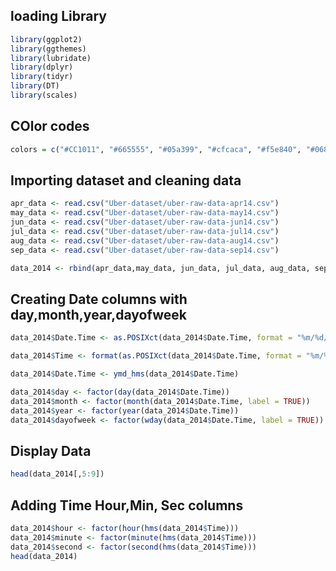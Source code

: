 ## loading Library

```r
library(ggplot2)
library(ggthemes)
library(lubridate)
library(dplyr)
library(tidyr)
library(DT)
library(scales)
```

## COlor codes
```r
colors = c("#CC1011", "#665555", "#05a399", "#cfcaca", "#f5e840", "#0683c9", "#e075b0")
```

## Importing dataset and cleaning data

```r
apr_data <- read.csv("Uber-dataset/uber-raw-data-apr14.csv")
may_data <- read.csv("Uber-dataset/uber-raw-data-may14.csv")
jun_data <- read.csv("Uber-dataset/uber-raw-data-jun14.csv")
jul_data <- read.csv("Uber-dataset/uber-raw-data-jul14.csv")
aug_data <- read.csv("Uber-dataset/uber-raw-data-aug14.csv")
sep_data <- read.csv("Uber-dataset/uber-raw-data-sep14.csv")

data_2014 <- rbind(apr_data,may_data, jun_data, jul_data, aug_data, sep_data)
```

## Creating Date columns with day,month,year,dayofweek
```r
data_2014$Date.Time <- as.POSIXct(data_2014$Date.Time, format = "%m/%d/%Y %H:%M:%S")

data_2014$Time <- format(as.POSIXct(data_2014$Date.Time, format = "%m/%d/%Y %H:%M:%S"), format="%H:%M:%S")

data_2014$Date.Time <- ymd_hms(data_2014$Date.Time)

data_2014$day <- factor(day(data_2014$Date.Time))
data_2014$month <- factor(month(data_2014$Date.Time, label = TRUE))
data_2014$year <- factor(year(data_2014$Date.Time))
data_2014$dayofweek <- factor(wday(data_2014$Date.Time, label = TRUE))
```

## Display Data

```r
head(data_2014[,5:9])
```
## Adding Time Hour,Min, Sec columns

```r
data_2014$hour <- factor(hour(hms(data_2014$Time)))
data_2014$minute <- factor(minute(hms(data_2014$Time)))
data_2014$second <- factor(second(hms(data_2014$Time)))
head(data_2014)
```

